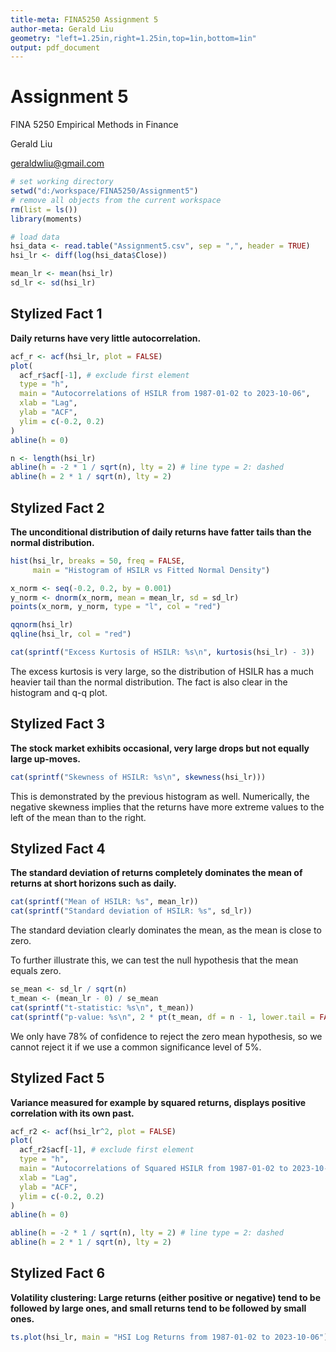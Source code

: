 ```yaml
---
title-meta: FINA5250 Assignment 5
author-meta: Gerald Liu
geometry: "left=1.25in,right=1.25in,top=1in,bottom=1in"
output: pdf_document
---
```


# Assignment 5
FINA 5250 Empirical Methods in Finance

Gerald Liu

[geraldwliu@gmail.com](mailto:geraldwliu@gmail.com)

```r
# set working directory
setwd("d:/workspace/FINA5250/Assignment5")
# remove all objects from the current workspace
rm(list = ls())
library(moments)
```

```r
# load data
hsi_data <- read.table("Assignment5.csv", sep = ",", header = TRUE)
hsi_lr <- diff(log(hsi_data$Close))

mean_lr <- mean(hsi_lr)
sd_lr <- sd(hsi_lr)
```

## Stylized Fact 1
**Daily returns have very little autocorrelation.**

```r
acf_r <- acf(hsi_lr, plot = FALSE)
plot(
  acf_r$acf[-1], # exclude first element
  type = "h",
  main = "Autocorrelations of HSILR from 1987-01-02 to 2023-10-06",
  xlab = "Lag",
  ylab = "ACF",
  ylim = c(-0.2, 0.2)
)
abline(h = 0)

n <- length(hsi_lr)
abline(h = -2 * 1 / sqrt(n), lty = 2) # line type = 2: dashed
abline(h = 2 * 1 / sqrt(n), lty = 2)
```

## Stylized Fact 2
**The unconditional distribution of daily returns have fatter tails than the normal distribution.**

```r
hist(hsi_lr, breaks = 50, freq = FALSE,
     main = "Histogram of HSILR vs Fitted Normal Density")

x_norm <- seq(-0.2, 0.2, by = 0.001)
y_norm <- dnorm(x_norm, mean = mean_lr, sd = sd_lr)
points(x_norm, y_norm, type = "l", col = "red")
```
```r
qqnorm(hsi_lr)
qqline(hsi_lr, col = "red")

cat(sprintf("Excess Kurtosis of HSILR: %s\n", kurtosis(hsi_lr) - 3))
```

The excess kurtosis is very large, so the distribution of HSILR has a much heavier tail than the normal distribution. The fact is also clear in the histogram and q-q plot.

## Stylized Fact 3
**The stock market exhibits occasional, very large drops but not equally large up-moves.**

```r
cat(sprintf("Skewness of HSILR: %s\n", skewness(hsi_lr)))
```

This is demonstrated by the previous histogram as well. Numerically, the negative skewness implies that the returns have more extreme values to the left of the mean than to the right.

## Stylized Fact 4
**The standard deviation of returns completely dominates the mean of returns at short horizons such as daily.**

```r
cat(sprintf("Mean of HSILR: %s", mean_lr))
cat(sprintf("Standard deviation of HSILR: %s", sd_lr))
```
The standard deviation clearly dominates the mean, as the mean is close to zero.

To further illustrate this, we can test the null hypothesis that the mean equals zero.

```r
se_mean <- sd_lr / sqrt(n)
t_mean <- (mean_lr - 0) / se_mean
cat(sprintf("t-statistic: %s\n", t_mean))
cat(sprintf("p-value: %s\n", 2 * pt(t_mean, df = n - 1, lower.tail = FALSE)))
```

We only have 78\% of confidence to reject the zero mean hypothesis, so we cannot reject it if we use a common significance level of 5\%.

## Stylized Fact 5
**Variance measured for example by squared returns, displays positive correlation with its own past.**

```r
acf_r2 <- acf(hsi_lr^2, plot = FALSE)
plot(
  acf_r2$acf[-1], # exclude first element
  type = "h",
  main = "Autocorrelations of Squared HSILR from 1987-01-02 to 2023-10-06",
  xlab = "Lag",
  ylab = "ACF",
  ylim = c(-0.2, 0.2)
)
abline(h = 0)

abline(h = -2 * 1 / sqrt(n), lty = 2) # line type = 2: dashed
abline(h = 2 * 1 / sqrt(n), lty = 2)
```

## Stylized Fact 6
**Volatility clustering: Large returns (either positive or negative) tend to be followed by large ones, and small returns tend to be followed by small ones.**

```r
ts.plot(hsi_lr, main = "HSI Log Returns from 1987-01-02 to 2023-10-06")
```
